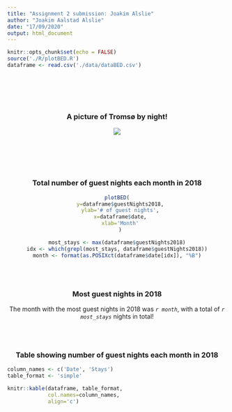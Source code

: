 ```yaml
---
title: "Assignment 2 submission: Joakim Alslie"
author: "Joakim Aalstad Alslie"
date: "17/09/2020"
output: html_document
---
```


```r
knitr::opts_chunk$set(echo = FALSE)
source('./R/plotBED.R')
dataframe <- read.csv('./data/dataBED.csv')
```

<div style="margin-bottom:100px;"> </div>

<center>
### A picture of Tromsø by night! 
![](./picture/tromso_by_night.png)

<div style="margin-bottom:100px;"> </div>

### Total number of guest nights each month in 2018
```r
plotBED(
  y=dataframe$guestNights2018,
  ylab='# of guest nights',
  x=dataframe$date,
  xlab='Month'
  )
```

```r
most_stays <- max(dataframe$guestNights2018)
idx <- which(grepl(most_stays, dataframe$guestNights2018))
month <- format(as.POSIXct(dataframe$date[idx]), "%B")
```

<div style="margin-bottom:70px;"> </div>

### Most guest nights in 2018
The month with the most guest nights in 2018 was _`r month`_, with a total of _`r most_stays`_ nights in total!

<div style="margin-bottom:70px;"> </div>

### Table showing number of guest nights each month in 2018
</center>
```r
column_names <- c('Date', 'Stays')
table_format <- 'simple'

knitr::kable(dataframe, table_format,
             col.names=column_names,
             align='c')
```

